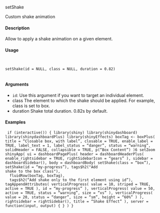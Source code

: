 
setShake

Custom shake animation

#### Description

Allow to apply a shake animation on a given element.

#### Usage
<pre><code>

setShake(id = NULL, class = NULL, duration = 0.82)

</code></pre>
#### Arguments

* ``id``: Use this argument if you want to target an individual element.
* class The element to which the shake should be applied. For example, class is set to box.
* duration Shake total duration. 0.82s by default.

#### Examples
<pre><code>
if (interactive()) {
library(shiny)
library(shinydashboard)
library(shinydashboardPlus)
library(shinyEffects)
boxTag <- boxPlus(
title = "Closable box, with label",
closable = TRUE,
enable_label = TRUE,
label_text = 1,
label_status = "danger",
status = "warning",
solidHeader = FALSE,
collapsible = TRUE,
p("Box Content")
)6
setZoom
shinyApp(
ui = dashboardPagePlus(
header = dashboardHeaderPlus(
enable_rightsidebar = TRUE,
rightSidebarIcon = "gears"
),
sidebar = dashboardSidebar(),
body = dashboardBody(
  setShake(class = "box"),
  setShake(id = "my-progress"),
  tags$h2("Add shake to the box class"),
  fluidRow(boxTag, boxTag),
  tags$h2("Add shake only to the first element using id"),
  tagAppendAttributes(
  verticalProgress(
  value = 10,
  striped = TRUE,
  active = TRUE
  ),
id = "my-progress"
),
verticalProgress(
  value = 50,
  active = TRUE,
  status = "warning",
  size = "xs"
),
verticalProgress(
value = 20,
status = "danger",
size = "sm",
height = "60%"
)
),
rightsidebar = rightSidebar(),
title = "Shake Effect"
),
server = function(input, output) { }
)
}
</code><pre>

